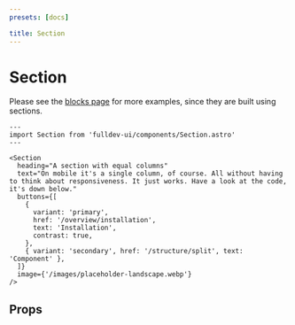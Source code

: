 ```yaml
---
presets: [docs]

title: Section
---
```


# Section

Please see the [blocks page](/blocks) for more examples, since they are built using sections.


```astro live
---
import Section from 'fulldev-ui/components/Section.astro'
---

<Section
  heading="A section with equal columns"
  text="On mobile it's a single column, of course. All without having to think about responsiveness. It just works. Have a look at the code, it's down below."
  buttons={[
    {
      variant: 'primary',
      href: '/overview/installation',
      text: 'Installation',
      contrast: true,
    },
    { variant: 'secondary', href: '/structure/split', text: 'Component' },
  ]}
  image={'/images/placeholder-landscape.webp'}
/>
```

## Props

<PropsTable />

